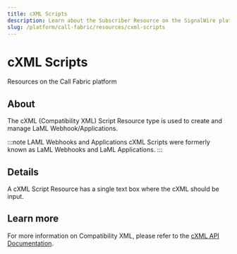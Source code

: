 ```yaml
---
title: cXML Scripts
description: Learn about the Subscriber Resource on the SignalWire platform - what they are, how they work, and how to manage them in the Dashboard.
slug: /platform/call-fabric/resources/cxml-scripts
---
```


# cXML Scripts

<Subtitle>Resources on the Call Fabric platform</Subtitle>

## About

The cXML (Compatibility XML) Script Resource type is used to create and manage LaML Webhook/Applications.

:::note LAML Webhooks and Applications
cXML Scripts were formerly known as LaML Webhooks and LaML Applications.
:::

## Details

A cXML Script Resource has a single text box where the cXML should be input.

## Learn more

For more information on Compatibility XML, please refer to the 
[cXML API Documentation](/compatibility-api/cxml).

